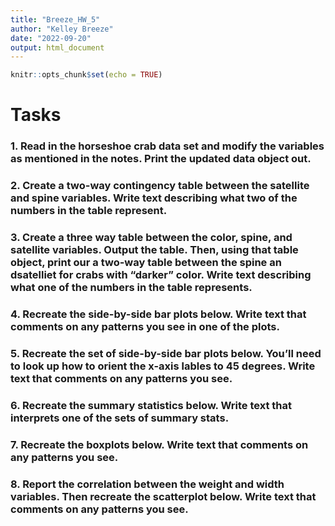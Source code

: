 ```yaml
---
title: "Breeze_HW_5"
author: "Kelley Breeze"
date: "2022-09-20"
output: html_document
---
```


```r
knitr::opts_chunk$set(echo = TRUE)
```

# Tasks

### 1. Read in the horseshoe crab data set and modify the variables as mentioned in the notes. Print the updated data object out.

### 2. Create a two-way contingency table between the satellite and spine variables. Write text describing what two of the numbers in the table represent.

### 3. Create a three way table between the color, spine, and satellite variables. Output the table. Then, using that table object, print our a two-way table between the spine an dsatelliet for crabs with "darker" color. Write text describing what one of the numbers in the table represents.

### 4. Recreate the side-by-side bar plots below. Write text that comments on any patterns you see in one of the plots.

### 5. Recreate the set of side-by-side bar plots below. You’ll need to look up how to orient the x-axis lables to 45 degrees. Write text that comments on any patterns you see.

### 6. Recreate the summary statistics below. Write text that interprets one of the sets of summary stats.

### 7. Recreate the boxplots below. Write text that comments on any patterns you see.

### 8. Report the correlation between the weight and width variables. Then recreate the scatterplot below. Write text that comments on any patterns you see.